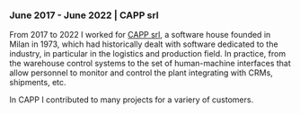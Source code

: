 
### June 2017 - June 2022 | CAPP srl

From 2017 to 2022 I worked for [CAPP srl](https://capp.it/), a software house founded in Milan in 1973, which had historically dealt with software dedicated to the industry, in particular in the logistics and production field. In practice, from the warehouse control systems to the set of human-machine interfaces that allow personnel to monitor and control the plant integrating with CRMs, shipments, etc.

In CAPP I contributed to many projects for a variery of customers.

<FaterGroup />
<Scavolini />
<NipponGases />
<Capplite />
<InternalSoftware />
